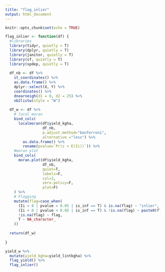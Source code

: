 ```yaml
---
title: "flag_inlier"
output: html_document
---
```


```r
knitr::opts_chunk$set(echo = TRUE)


```

```r
flag_inlier <- function(df) {
  #libraries
  library(tidyr, quietly = T)
  library(dplyr, quietly = T)
  library(janitor, quietly = T)
  library(sf, quietly = T)
  library(spdep, quietly = T)
  
  df_nb <- df %>%
    st_coordinates() %>%
    as.data.frame() %>%
    dplyr::select(X, Y) %>%
    coordinates() %>%
    dnearneigh(d1 = 0, d2 = 25) %>%
    nb2listw(style = "W")
  
  df_w <- df %>%
    # local moran
    bind_cols(
      localmoran(df$yield_kgha,
                 df_nb,
                 p.adjust.method="bonferroni",
                 alternative ="less") %>%
        as.data.frame() %>%
        rename(pvalue=`Pr(z < E(Ii))`)) %>%
    #moran plot
    bind_cols(
      moran.plot(df$yield_kgha, 
                 df_nb,
                 quiet=T,
                 labels=F,
                 col=3,
                 zero.policy=F,
                 plot=F)
    ) %>%
    # Flagging
    mutate(flag=case_when(
      (Ii < 0 | pvalue < 0.05 | is_inf == T) & is.na(flag) ~ "inlier",
      (Ii < 0 | pvalue < 0.05 | is_inf == T) & !is.na(flag) ~ paste0(flag,"-inlier"),
      !is.na(flag) ~ flag,
      T ~ NA_character_
    )) 
  
  return(df_w)
  
}

```

```r
yield_w %>%
  mutate(yield_kgha=yield_lintkgha) %>%
  flag_yield() %>%
  flag_inlier()
```
